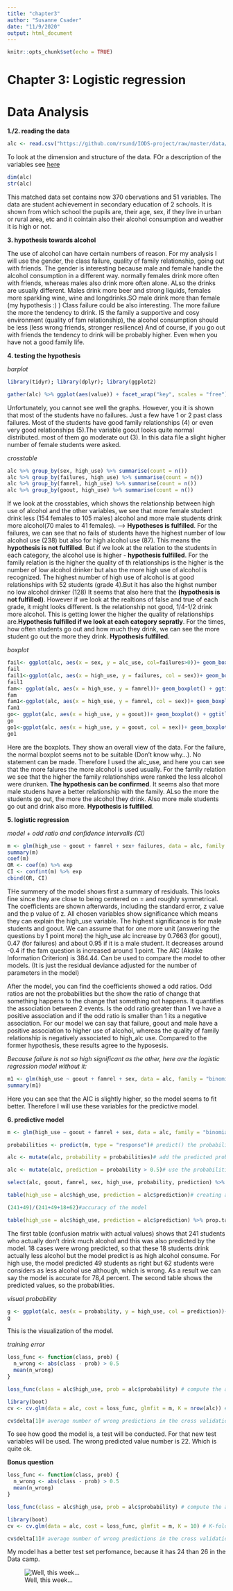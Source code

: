```yaml
---
title: "chapter3"
author: "Susanne Csader"
date: "11/9/2020"
output: html_document
---
```


```r
knitr::opts_chunk$set(echo = TRUE)
```
# Chapter 3: Logistic regression

# Data Analysis

**1./2. reading the data**
```r
alc <- read.csv("https://github.com/rsund/IODS-project/raw/master/data/alc.csv")
```
To look at the dimension and structure of the data.
FOr a description of the variables see [here](https://archive.ics.uci.edu/ml/datasets/Student+Performance)
```r
dim(alc)
str(alc)
```
This matched data set contains now 370 obervations and 51 variables.
The data are student achievement in secondary education of 2 schools. It is shown from which school the pupils are, their age, sex, if they live in urban or rural area, etc and it cointain also their alcohol consumption and weather it is high or not.

**3. hypothesis towards alcohol**

The use of alcohol can have certain numbers of reason. For my analysis I will use the gender, the class failure, quality of family relationship, going out with friends. 
The gender is interesting because male and female handle the alcohol consumption in a different way. normally females drink more often with friends, whereas males also drink more often alone. ALso the drinks are usually different. Males drink more beer and strong liquids, females more sparkling wine, wine and longdrinks.SO male drink more than female (my hypothesis :) )
Class failure could be also interesting. The more failure the more the tendency to drink. 
IS the family a supportive and cosy environment (quality of fam relationship), the alcohol consumption should be less (less wrong friends, stronger resilience)
And of course, if you go out with friends the tendency to drink will be probably higher. Even when you have not a good family life.



**4. testing the hypothesis**

*barplot*
```r
library(tidyr); library(dplyr); library(ggplot2)

gather(alc) %>% ggplot(aes(value)) + facet_wrap("key", scales = "free") + geom_bar()
```

Unfortunately, you cannot see well the graphs. However, you it is shown that most of the students have no failures. Just a few have 1 or 2 past class failures. Most of the students have good family relationships (4) or even very good relationships (5).The variable goout looks quite normal distributed. most of them go moderate out (3). In this data file a slight higher number of female students were asked.

*crosstable*
```r
alc %>% group_by(sex, high_use) %>% summarise(count = n())
alc %>% group_by(failures, high_use) %>% summarise(count = n())
alc %>% group_by(famrel, high_use) %>% summarise(count = n())
alc %>% group_by(goout, high_use) %>% summarise(count = n())
```

If we look at the crosstables, which shows the relationship between high use of alcohol and the other variables, we see that more female student drink less (154 females to 105 males) alcohol and more male students drink more alcohol(70 males to 41 females). --> **Hypotheses is fulfilled**.
For the failures, we can see that no fails of students have the highest number of low alcohol use (238) but also for high alcohol use (87). This means the **hypothesis is not fulfilled**. But if we look at the relation to the students in each category, the alcohol use is higher - **hypothesis fulfilled**.
For the family relation is the higher the quality of th relationships is the higher is the number of low alcohol drinker but also the more high use of alcohol is recognized. The highest number of high use of alcohol is at good relationships with 52 students (grade 4).But it has also the highst number no low alcohol drinker (128) It seems that also here that the **(hypothesis is not fulfilled)**. However if we look at the realtions of false and true of each grade, it might looks different. Is the relationship not good, 1/4-1/2 drink more alcohol. This is getting lower the higher the quality of relationships are.**Hypothesis fulfilled if we look at each category sepratly**.
For the times, how often students go out and how much they drink, we can see the more student go out the more they drink. **Hypothesis fulfilled**.

*boxplot*
```r
fail<- ggplot(alc, aes(x = sex, y = alc_use, col=failures>0))+ geom_boxplot() + ggtitle("Relation of failures and alcohol consumption and sex")
fail
fail1<-ggplot(alc, aes(x = high_use, y = failures, col = sex))+ geom_boxplot() + ggtitle("Relation of failures, alcohol consumption and sex")
fail1
fam<- ggplot(alc, aes(x = high_use, y = famrel))+ geom_boxplot() + ggtitle("Relation of quality in family relationship and alcohol consumption")
fam
fam1<-ggplot(alc, aes(x = high_use, y = famrel, col = sex))+ geom_boxplot() + ggtitle("Relation of quality in family relationship, alcohol consumption and sex")
fam1
go<- ggplot(alc, aes(x = high_use, y = goout))+ geom_boxplot() + ggtitle("Relation of going out with friends and alcohol consumption")
go
go1<-ggplot(alc, aes(x = high_use, y = goout, col = sex))+ geom_boxplot() + ggtitle("Relation of going out with friends, alcohol consumption and sex")
go1
```

Here are the boxplots. They show an overall view of the data. For the failure, the normal boxplot seems not to be suitable (Don't know why...). No statement can be made. Therefore I used the alc_use, and here you can see that the more falures the more alcohol is used usually. For the family relation we see that the higher the family relationships were ranked the less alcohol were drunken. **The hypothesis can be confirmed**. It seems also that more male studens have a better relationship with the family. ALso the more the students go out, the more the alcohol they drink. Also more male students go out and drink also more. **Hypothesis is fulfilled**.

**5. logistic regression**

*model + odd ratio and confidence intervalls (CI)*
```r
m <- glm(high_use ~ goout + famrel + sex+ failures, data = alc, family = "binomial")
summary(m)
coef(m)
OR <- coef(m) %>% exp
CI <- confint(m) %>% exp 
cbind(OR, CI)
```
THe summery of the model shows first a summary of residuals. This looks fine since they are close to being centered on = and roughly symmetrical. The coefficients are shown afterwards, including the standard error, z value and the p value of z. All chosen variables show significance which means they can explain the high_use variable. The highest significance is for male students and goout. We can assume that for one more unit (answering the questions by 1 point more) the high_use alc increase by 0.7663 (for goout), 0.47 (for failures) and about 0.95 if it is a male student. It decreases around -0.4 if the fam question is increased around 1 point. 
The AIC (Akaike Information Criterion) is 384.44. Can be used to compare the model to other models. (It is just the residual deviance adjusted for the number of parameters in the model)

After the model, you can find the coefficients showed a odd ratios. Odd ratios are not the probabilities but the show the ratio of change that something happens to the change that something not happens. It quantifies the association between 2 events. Is the odd ratio greater than 1 we have a positive association and if the odd ratio is smaller than 1 its a negative association. 
For our model we can say that failure, goout and male have a positive association to higher use of alcohol, whereas the quality of family relationship is negatively associated to high_alc use. 
Compared to the former hypothesis, these results agree to the hyposesis.

*Because failure is not so high significant as the other, here are the logistic regression model without it:*
```r
m1 <- glm(high_use ~ goout + famrel + sex, data = alc, family = "binomial")
summary(m1)
```
Here you can see that the AIC is slightly higher, so the model seems to fit better. Therefore I will use these variables for the predictive model.


**6. predictive model**

```r
m <- glm(high_use ~ goout + famrel + sex, data = alc, family = "binomial")

probabilities <- predict(m, type = "response")# predict() the probability of high_use

alc <- mutate(alc, probability = probabilities)# add the predicted probabilities to 'alc'

alc <- mutate(alc, prediction = probability > 0.5)# use the probabilities to make a prediction of high_use

select(alc, goout, famrel, sex, high_use, probability, prediction) %>% tail(10)

table(high_use = alc$high_use, prediction = alc$prediction)# creating a confusion matrix with actual values

(241+49)/(241+49+18+62)#accuracy of the model

table(high_use = alc$high_use, prediction = alc$prediction) %>% prop.table %>% addmargins  # creating a confusion matrix with predicted values


```

The first table (confusion matrix with actual values) shows that 241 students who actually don't drink much alcohol and this was also predicted by the model. 18 cases were wrong predicted, so that these 18 students drink actually less alcohol but the model predict is as high alcohol consume. 
For high use, the model predicted 49 students as right but 62 students were considers as less alcohol use although, which is wrong. 
As a result we can say the model is accurate for 78,4 percent.
The second table shows the predicted values, so the probabilities.

*visual probability*
```r

g <- ggplot(alc, aes(x = probability, y = high_use, col = prediction))+ geom_point() + ggtitle("logistic regression model with the variable famrel, sex and goout")
g 
```

This is the visualization of the model.

*training error*

```r
loss_func <- function(class, prob) {
  n_wrong <- abs(class - prob) > 0.5
  mean(n_wrong)
}

loss_func(class = alc$high_use, prob = alc$probability) # compute the average number of wrong predictions in the (training) data

library(boot)
cv <- cv.glm(data = alc, cost = loss_func, glmfit = m, K = nrow(alc)) # K-fold cross-validation, cv=training data

cv$delta[1]# average number of wrong predictions in the cross validation
```

To see how good the model is, a test will be conducted. For that new test variables will be used.
The wrong predicted value number is 22. Which is quite ok.

**Bonus question**

```r
loss_func <- function(class, prob) {
  n_wrong <- abs(class - prob) > 0.5
  mean(n_wrong)
}

loss_func(class = alc$high_use, prob = alc$probability) # compute the average number of wrong predictions in the (training) data

library(boot)
cv <- cv.glm(data = alc, cost = loss_func, glmfit = m, K = 10) # K-fold cross-validation, cv=training data

cv$delta[1]# average number of wrong predictions in the cross validation
``` 
My model has a better test set perfomance, because it has 24 than 26 in the Data camp. 

![Well, this week...](https://media.giphy.com/media/xT3i13zhEibLBsxOog/giphy.gif)

